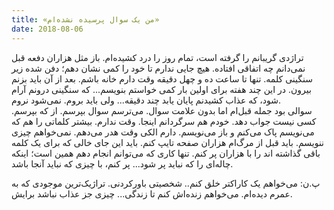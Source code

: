 ```yaml
---
title: «من یک سوال پرسیده نشده‌ام»
date: 2018-08-06
---
```


تراژدی گریبانم را گرفته است، تمام روز را درد کشیده‌ام. باز مثل هزاران دفعه قبل نمی‌دانم چه اتفاقی افتاده. هیچ جایی ندارم تا خود را کمی نشان دهم؛ دفن شده زیر سنگینی‌ کلمه. تنها تا ساعت ده و چهل دقیقه وقت دارم خانه باشم. بعد از آن باید بزنم بیرون. در این چند هفته برای اولین بار کمی خواستم بنویسم... که سنگینی درونم آرام شود، که عذاب کشیدنم پایان یابد چند دقیقه... ولی باید بروم. نمی‌شود نروم.\
سوالی بود جمله قبل‌ام اما بدون علامت سوال. می‌ترسم سوال بپرسم. از که بپرسم. کسی نیست جواب دهد. خودم هم سرگردانم اینجا. وقت ندارم. بیشتر کلماتی را هم که می‌نویسم پاک می‌کنم و باز می‌نویسم. دارم الکی وقت هدر می‌دهم. نمی‌خواهم چیزی ننویسم. باید قبل از مرگ‌ام هزاران صفحه تایپ کنم. باید این جای خالی که برای یک کلمه باقی گذاشته اند را با هزاران پر کنم. تنها کاری که می‌توانم انجام دهم همین است؛ اینکه چاله‌ای را که نباید پر شود... پر کنم، با چیزی که نباید آنجا باشد.

پ.ن: می‌خواهم یک کاراکتر خلق کنم.. شخصیتی باورکردنی. تراژیک‌ترین موجودی که به عمرم دیده‌ام. می‌خواهم زند‌ه‌اش کنم تا زندگی... چیزی جز عذاب نباشد برایش.